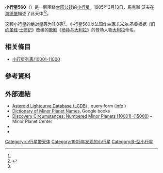 {{Infobox planet
 | minorplanet     = yes
 | name            = 560 Delila
 | background      = #D6D6D6
 | image = 
 | image_size      = 
 | caption         =
 | discovery_ref   =  <ref name="MPC-object" />
 | discoverer      = [[馬克斯·沃夫|馬克斯·沃夫]]
 | discovery_site  = [[海德堡|海德堡]]
 | discovered      = 1905年3月13日
 | mpc_name        = 560 Delila
 | alt_names       = 560 Delila
 | pronounced      = 
 | named_after     = <ref name="MPC-object" />
 | mp_category     = [[主帶小行星|主帶小行星]] <ref name="MPC-object" /><ref name="jpldata" />
 | orbit_ref       = <ref name="a">[http://ssd.jpl.nasa.gov/sbdb.cgi?sstr=560 560] {{Wayback|url=http://ssd.jpl.nasa.gov/sbdb.cgi?sstr=560 |date=20210809043645 }}，小行星數據庫瀏覽器（JPL Small-Body Database Browser）－[[美国国家航空航天局|美国国家航空航天局]]喷气推进实验室</ref>
 | epoch           = 2018-03-23.0（[[儒略日|JD]] 2458200.5）
 | uncertainty     = 0
 | observation_arc = 
 | aphelion = {{convert|3.195|AU|km|3|abbr=on|lk=out}}
 | perihelion      = {{convert|2.3069501|AU|km|3|abbr=on}}
 | semimajor       = 2.7507960
 | eccentricity    = 0.1613518
 | period          = 4.56[[儒略年|yr]]
 | mean_anomaly    = 317.18951[[度|°]]
 | mean_motion     = {{Deg2DMS|0.21603110|sup=ms}} / day
 | inclination     = 8.46864
 | asc_node        = 105.33736°
 | arg_peri        = 3.80206
 | mean_diameter   = 
 | rotation        = 
 | albedo          =
 | spectral_type   =
 | abs_magnitude   = 11.0<ref name="jpldata" />
}}
'''小行星560'''（{{lang-en|560 Delila}}）是一颗围绕[[太阳|太阳]][[公转|公转]]的[[小行星|小行星]]。1905年3月13日，馬克斯·沃夫在[[海德堡|海德堡]]描述了此天体<ref name="a" /><ref>{{cite news|title=小行星列表|url=http://cfa-www.harvard.edu/iau/lists/NumberedMPs.txt|accessdate=2018-10-19|newspaper=哈佛大学|archive-date=2008-05-17|archive-url=https://web.archive.org/web/20080517010638/http://cfa-www.harvard.edu/iau/lists/NumberedMPs.txt|dead-url=no}}</ref>。

这颗小行星的[[绝对星等|绝对星等]]为11.0等<ref name="a" />。小行星560以[[法国|法国]][[作曲家|作曲家]][[卡米尔·圣桑|卡米尔·圣桑]]根据《[[旧约圣经|旧约圣经]]·[[士师记|士师记]]》改编的[[歌剧|歌剧]]《[[参孙与大利拉|参孙与大利拉]]》的登场人物[[大利拉|大利拉]]命名。

== 相关條目 ==
*[[小行星列表/10001-11000|小行星列表/10001-11000]]

== 參考資料 ==
{{reflist|refs=

<ref name="jpldata">{{cite web
  |type       = 2018-01-26 last obs.
  |title      = JPL Small-Body Database Browser:560 Delila-560 Delila
  |url        = https://ssd.jpl.nasa.gov/sbdb.cgi?sstr=560
  |publisher  = [[Jet_Propulsion_Laboratory|Jet Propulsion Laboratory]]
  |accessdate = 28 March 2018}}</ref>

<ref name="MPC-object">{{cite web
  |title      = 560 Delila
  |work      = Minor Planet Center
  |url      = https://www.minorplanetcenter.net/db_search/show_object?object_id=560
  |accessdate      = 28 March 2018
  |archive-date      = 2016-03-04
  |archive-url      = https://web.archive.org/web/20160304102417/http://minorplanetcenter.net/db_search/show_object?object_id=560
  |dead-url      = no
  }}</ref>

}}

==  外部連結 ==
* [http://www.minorplanet.info/PHP/lcdbsummaryquery.php Asteroid Lightcurve Database (LCDB)] {{Wayback|url=http://www.minorplanet.info/PHP/lcdbsummaryquery.php |date=20171210173955 }}, query form ([http://www.minorplanet.info/lightcurvedatabase.html info] {{Wayback|url=http://www.minorplanet.info/lightcurvedatabase.html |date=20171216050541 }})
* [https://books.google.com/books?id=aeAg1X7afOoC&pg Dictionary of Minor Planet Names], Google books
* [http://www.minorplanetcenter.net/iau/lists/NumberedMPs010001.html Discovery Circumstances: Numbered Minor Planets (10001)-(15000)] {{Wayback|url=http://www.minorplanetcenter.net/iau/lists/NumberedMPs010001.html |date=20180612162317 }} – Minor Planet Center
* {{AstDys|560}}
* {{JPL small body}}

{{Minor Planet Number|[[小行星559|小行星559]]|[[小行星561|小行星561]]}}
{{小天体}}

[[Category:小行星带天体|Category:小行星带天体]]
[[Category:1905年发现的小行星|Category:1905年发现的小行星]]
[[Category:B-型小行星|Category:B-型小行星]]